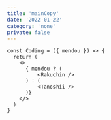 ```yaml
---
title: 'mainCopy'
date: '2022-01-22'
category: 'none'
private: false
---
```


```tsx
const Coding = ({ mendou }) => {
  return (
    <>
      { mendou ? (
          <Rakuchin />
      ) : (
          <Tanoshii />
      )}
    </>
  )
}
```
